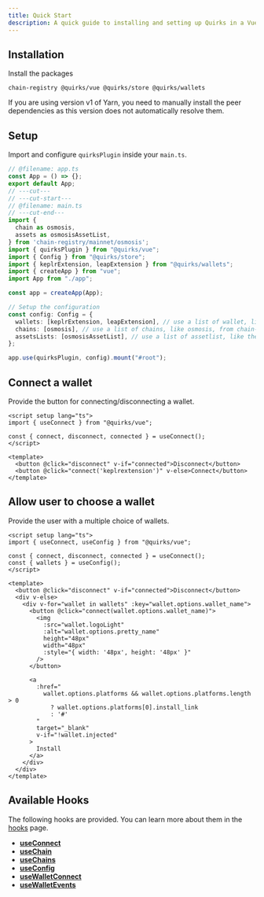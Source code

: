 ```yaml
---
title: Quick Start
description: A quick guide to installing and setting up Quirks in a Vue application.
---
```


## Installation

Install the packages

```package-install
chain-registry @quirks/vue @quirks/store @quirks/wallets
```

<Callout type="warn">
  If you are using version v1 of Yarn, you need to manually install the peer
  dependencies as this version does not automatically resolve them.
</Callout>

## Setup

Import and configure `quirksPlugin` inside your `main.ts`.

```ts twoslash title="main.ts"
// @filename: app.ts
const App = () => {};
export default App;
// ---cut---
// ---cut-start---
// @filename: main.ts
// ---cut-end---
import {
  chain as osmosis,
  assets as osmosisAssetList,
} from 'chain-registry/mainnet/osmosis';
import { quirksPlugin } from "@quirks/vue";
import { Config } from "@quirks/store";
import { keplrExtension, leapExtension } from "@quirks/wallets";
import { createApp } from "vue";
import App from "./app";

const app = createApp(App);

// Setup the configuration
const config: Config = {
  wallets: [keplrExtension, leapExtension], // use a list of wallet, like keplr and leap, from wallets
  chains: [osmosis], // use a list of chains, like osmosis, from chain-registry
  assetsLists: [osmosisAssetList], // use a list of assetlist, like the osmosis one, from chain-registry
};

app.use(quirksPlugin, config).mount("#root");
```

## Connect a wallet

Provide the button for connecting/disconnecting a wallet.

```vue twoslash
<script setup lang="ts">
import { useConnect } from "@quirks/vue";

const { connect, disconnect, connected } = useConnect();
</script>

<template>
  <button @click="disconnect" v-if="connected">Disconnect</button>
  <button @click="connect('keplrextension')" v-else>Connect</button>
</template>
```

## Allow user to choose a wallet

Provide the user with a multiple choice of wallets.

```vue twoslash
<script setup lang="ts">
import { useConnect, useConfig } from "@quirks/vue";

const { connect, disconnect, connected } = useConnect();
const { wallets } = useConfig();
</script>

<template>
  <button @click="disconnect" v-if="connected">Disconnect</button>
  <div v-else>
    <div v-for="wallet in wallets" :key="wallet.options.wallet_name">
      <button @click="connect(wallet.options.wallet_name)">
        <img
          :src="wallet.logoLight"
          :alt="wallet.options.pretty_name"
          height="48px"
          width="48px"
          :style="{ width: '48px', height: '48px' }"
        />
      </button>

      <a
        :href="
          wallet.options.platforms && wallet.options.platforms.length > 0
            ? wallet.options.platforms[0].install_link
            : '#'
        "
        target="_blank"
        v-if="!wallet.injected"
      >
        Install
      </a>
    </div>
  </div>
</template>
```

## Available Hooks

The following hooks are provided. You can learn more about them in the
[hooks](./hooks) page.

- **[useConnect](./hooks#useconnect)**
- **[useChain](./hooks#usechain)**
- **[useChains](./hooks#usechains)**
- **[useConfig](./hooks#useconfig)**
- **[useWalletConnect](./hooks#usewalletconnect)**
- **[useWalletEvents](./hooks#usewalletevents)**
